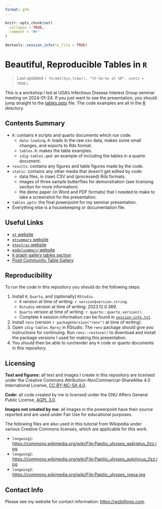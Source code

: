 ```yaml
---
format: gfm
---
```


<!-- README.md is generated from README.qmd. Please edit that file -->

```r
knitr::opts_chunk$set(
  collapse = TRUE,
  comment = "#>"
)

devtools::session_info(to_file = TRUE)
```

# Beautiful, Reproducible Tables in `R`

> Last updated `r format(Sys.time(), "%Y-%m-%e at %R", usetz = TRUE)`.

This is a workshop I led at UGA's Infectious Disease Interest Group seminar
meeting on 2024-01-24. If you just want to see the presentation, you should
jump straight to the [tables.pptx](tables.pptx) file. The code examples are
all in the [R](./R/) directory.

<!-- badges: start -->
<!-- badges: end -->

## Contents Summary

* `R`: contains `R` scripts and quarto documents which run code.
	- `data-loading.R`: loads in the raw csv data, makes some small changes,
	and exports to Rds format.
	- `tables.R`: makes the table examples.
	- `idig-tables.qmd`: an example of including the tables in a quarto document.
* `results`: contains any figures and table figures made by the code.
* `static`: contains any other media that doesn't get edited by code.
	- data files, in (raw) CSV and (processed) Rds formats.
	- images of three sample butterflies for demonstration (see licensing section
	for more information).
	- the demo paper (in Word and PDF formats) that I needed to make to take a
	screenshot for the presentation.
* `tables.pptx`: the final powerpoint for my seminar presentation.
* Everything else is a housekeeping or documentation file.

## Useful Links

* [`gt` website](https://gt.rstudio.com/)
* [`gtsummary` website](https://www.danieldsjoberg.com/gtsummary/)
* [`gtextras` website](https://jthomasmock.github.io/gtExtras/)
* [`modelsummary` website](https://modelsummary.com/)
* [`R` graph gallery tables section](https://r-graph-gallery.com/table.html)
* [Posit Community Table Gallery](https://community.rstudio.com/c/table-gallery/64)

## Reproducibility

To run the code in this repository you should do the following steps.

1. Install `R`, `Quarto`, and (optionally) `RStudio`.
	* `R` version at time of writing: `r version$version.string`.
	* `Rstudio` version at time of writing: 2023.12.0.369.
	* `Quarto` version at time of writing: `r quarto::quarto_version()`.
	* Complete `R` session information can be found in
	[`session-info.txt`](session-info.txt).
2. Install `renv` (version `r packageVersion("renv")` at time of writing).
3. Open `idig-tables.Rproj` in RStudio. The `renv` package should give you
instructions for continuing. Run `renv::restore()` to download and install the
package versions I used for making this presentation.
4. You should then be able to run/render any `R` code or quarto documents
in this repository.

## Licensing

**Text and figures:** all text and images I create in this repository
are licensed under the Creative Commons
Attribution-NonCommercial-ShareAlike 4.0 International License, [CC
BY-NC-SA 4.0](https://creativecommons.org/licenses/by-nc-sa/4.0/).

**Code:** all code created by me is licensed under the GNU Affero
General Public License, [AGPL 3.0](LICENSE.md).

**Images not created by me:** all images in the powerpoint have their source
reported and are used under Fair Use for educational purposes.

The following files are also used in this tutorial from Wikipedia under various
Creative Commons licenses, which are applicable for this work.

* `longwing1`: [https://commons.wikimedia.org/wiki/File:Papilio_ulysses_gabrielus_0zz.jpg](https://commons.wikimedia.org/wiki/File:Papilio_ulysses_gabrielus_0zz.jpg)
* `longwing2`: [https://commons.wikimedia.org/wiki/File:Papilio_ulysses_autolycus_0zz.jpg](https://commons.wikimedia.org/wiki/File:Papilio_ulysses_autolycus_0zz.jpg)
* `longwing3`: [https://commons.wikimedia.org/wiki/File:Papilio_ulysses_joesa.jpg](https://commons.wikimedia.org/wiki/File:Papilio_ulysses_joesa.jpg)

## Contact Info

Please see my website for contact information: <https://wzbillings.com>.
